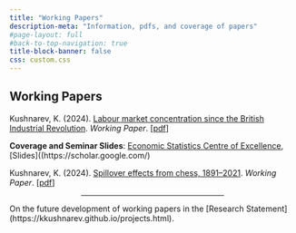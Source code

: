 ```yaml
---
title: "Working Papers"
description-meta: "Information, pdfs, and coverage of papers"
#page-layout: full
#back-to-top-navigation: true
title-block-banner: false
css: custom.css
---
```


## Working Papers

Kushnarev, K. (2024). [Labour market concentration since the British Industrial Revolution](posts/labour-market-concentration/index.qmd). *Working Paper*. \[[pdf](https://scholar.google.com/)\]

**Coverage and Seminar Slides**: [Economic Statistics Centre of Excellence](https://www.escoe.ac.uk/labour-market-concentration-since-the-british-industrial-revolution/), [Slides]((https://scholar.google.com/)
  
Kushnarev, K. (2024). [Spillover effects from chess, 1891–2021](https://scholar.google.com/). *Working Paper*. \[[pdf](https://scholar.google.com/)\]

<center><hr style="width:50%"></center>

On the future development of working papers in the \[Research Statement](https://kkushnarev.github.io/projects.html).
